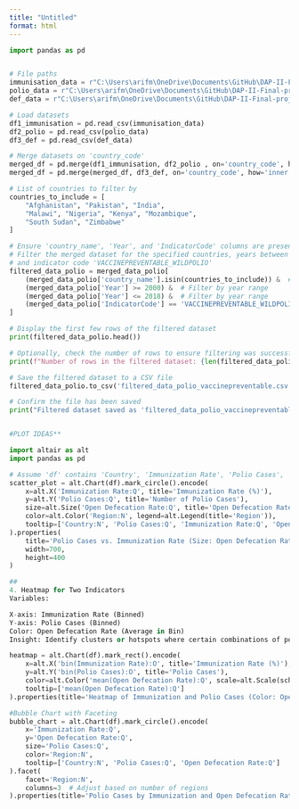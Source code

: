 ```yaml
---
title: "Untitled"
format: html
---
```


```python
import pandas as pd


# File paths
immunisation_data = r"C:\Users\arifm\OneDrive\Documents\GitHub\DAP-II-Final-project-Polio-trends-\immunisation_data_long.csv"
polio_data = r"C:\Users\arifm\OneDrive\Documents\GitHub\DAP-II-Final-project-Polio-trends-\polio_data_cleaned.csv"
def_data = r"C:\Users\arifm\OneDrive\Documents\GitHub\DAP-II-Final-project-Polio-trends-\cleaned_def_data.csv"

# Load datasets
df1_immunisation = pd.read_csv(immunisation_data)
df2_polio = pd.read_csv(polio_data)
df3_def = pd.read_csv(def_data)

# Merge datasets on 'country_code'
merged_df = pd.merge(df1_immunisation, df2_polio , on='country_code', how='inner')
merged_df = pd.merge(merged_df, df3_def, on='country_code', how='inner')
```



```python

# List of countries to filter by
countries_to_include = [
    "Afghanistan", "Pakistan", "India",
    "Malawi", "Nigeria", "Kenya", "Mozambique", 
    "South Sudan", "Zimbabwe"
]

# Ensure 'country_name', 'Year', and 'IndicatorCode' columns are present
# Filter the merged dataset for the specified countries, years between 2000 and 2018, 
# and indicator code 'VACCINEPREVENTABLE_WILDPOLIO'
filtered_data_polio = merged_data_polio[
    (merged_data_polio['country_name'].isin(countries_to_include)) &  # Filter by countries
    (merged_data_polio['Year'] >= 2000) &  # Filter by year range
    (merged_data_polio['Year'] <= 2018) &  # Filter by year range
    (merged_data_polio['IndicatorCode'] == 'VACCINEPREVENTABLE_WILDPOLIO')  # Filter by indicator code
]

# Display the first few rows of the filtered dataset
print(filtered_data_polio.head())

# Optionally, check the number of rows to ensure filtering was successful
print(f"Number of rows in the filtered dataset: {len(filtered_data_polio)}")

# Save the filtered dataset to a CSV file
filtered_data_polio.to_csv('filtered_data_polio_vaccinepreventable.csv', index=False)

# Confirm the file has been saved
print("Filtered dataset saved as 'filtered_data_polio_vaccinepreventable.csv'")

```


```python

```

```python
#PLOT IDEAS**

import altair as alt
import pandas as pd

# Assume 'df' contains 'Country', 'Immunization Rate', 'Polio Cases', 'Open Defecation Rate'
scatter_plot = alt.Chart(df).mark_circle().encode(
    x=alt.X('Immunization Rate:Q', title='Immunization Rate (%)'),
    y=alt.Y('Polio Cases:Q', title='Number of Polio Cases'),
    size=alt.Size('Open Defecation Rate:Q', title='Open Defecation Rate (%)'),
    color=alt.Color('Region:N', legend=alt.Legend(title='Region')),
    tooltip=['Country:N', 'Polio Cases:Q', 'Immunization Rate:Q', 'Open Defecation Rate:Q']
).properties(
    title='Polio Cases vs. Immunization Rate (Size: Open Defecation Rate)',
    width=700,
    height=400
)

```



```python
##
4. Heatmap for Two Indicators
Variables:

X-axis: Immunization Rate (Binned)
Y-axis: Polio Cases (Binned)
Color: Open Defecation Rate (Average in Bin)
Insight: Identify clusters or hotspots where certain combinations of polio cases and immunization rates are prevalent

heatmap = alt.Chart(df).mark_rect().encode(
    x=alt.X('bin(Immunization Rate):O', title='Immunization Rate (%)'),
    y=alt.Y('bin(Polio Cases):O', title='Polio Cases'),
    color=alt.Color('mean(Open Defecation Rate):Q', scale=alt.Scale(scheme='viridis')),
    tooltip=['mean(Open Defecation Rate):Q']
).properties(title='Heatmap of Immunization and Polio Cases (Color: Open Defecation Rate)')

```


```python
#Bubble Chart with Faceting
bubble_chart = alt.Chart(df).mark_circle().encode(
    x='Immunization Rate:Q',
    y='Open Defecation Rate:Q',
    size='Polio Cases:Q',
    color='Region:N',
    tooltip=['Country:N', 'Polio Cases:Q', 'Open Defecation Rate:Q']
).facet(
    facet='Region:N',
    columns=3  # Adjust based on number of regions
).properties(title='Polio Cases by Immunization and Open Defecation Rates')

```